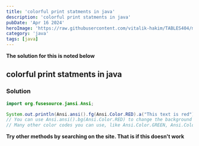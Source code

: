 ```yaml
---
title: 'colorful print statments in java'
description: 'colorful print statments in java'
pubDate: 'Apr 16 2024'
heroImage: 'https://raw.githubusercontent.com/vitalik-hakim/TABLES404/main/error_b/java.png'
category: 'java'
tags: [java]
---
```


**The solution for this is noted below**

## colorful print statments in java

### Solution

```java
import org.fusesource.jansi.Ansi;

System.out.println(Ansi.ansi().fg(Ansi.Color.RED).a("This text is red").reset());
// You can use Ansi.ansi().bg(Ansi.Color.RED) to change the background color and Ansi.ansi().a(Ansi.Attribute.BLINK) to make text blink.
// Many other color codes you can use, like Ansi.Color.GREEN, Ansi.Color.BLUE, Ansi.Color.YELLOW
```

**Try other methods by searching on the site. That is if this doesn't work**
